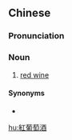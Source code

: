 {{also|红葡萄酒}}
==Chinese==
{{zh-forms|s=红葡萄酒|type=13}}

===Pronunciation===
{{zh-pron
|m=hóngpútáojiǔ
|c=hung4 pou4 tou4 zau2
|cat=n
}}

===Noun===
{{zh-noun}}

# [[red wine]]

====Synonyms====
* {{zh-l|紅酒}}

{{zh-cat|Alcoholic beverages}}

[[hu:紅葡萄酒]]